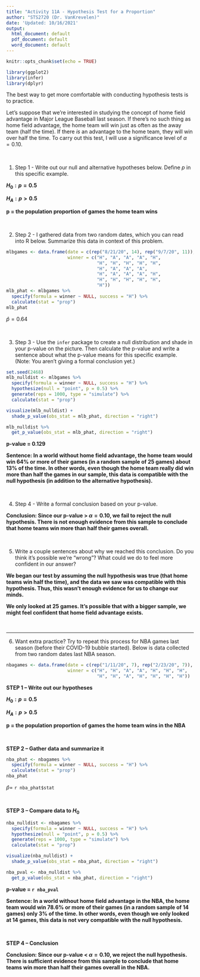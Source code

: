 ```yaml
---
title: "Activity 11A - Hypothesis Test for a Proportion"
author: "STS2720 (Dr. VanKrevelen)"
date: 'Updated: 10/16/2021'
output:
  html_document: default
  pdf_document: default
  word_document: default
---
```


```r
knitr::opts_chunk$set(echo = TRUE)
```

```r
library(ggplot2)
library(infer)
library(dplyr)
```

The best way to get more comfortable with conducting hypothesis tests is to practice. 

Let's suppose that we're interested in studying the concept of home field advantage in Major League Baseball last season. If there's no such thing as home field advantage, the home team will win just as often as the away team (half the time). If there *is* an advantage to the home team, they will win over half the time. To carry out this test, I will use a significance level of $\alpha = 0.10$.

<br>

1. Step 1 - Write out our null and alternative hypotheses below. Define $p$ in this specific example.

**$H_0: p = 0.5$**

**$H_A: p > 0.5$**

**p = the population proportion of games the home team wins**

<br>


2. Step 2 - I gathered data from two random dates, which you can read into R below. Summarize this data in context of this problem.

```r
mlbgames <- data.frame(date = c(rep("8/21/20", 14), rep("9/7/20", 11)),
                       winner = c("H", "A", "A", "A", "H",
                                  "H", "H", "H", "H", "H",
                                  "H", "A", "A", "A",
                                  "H", "A", "A", "A", "H",
                                  "H", "H", "H", "H", "H",
                                  "H"))
mlb_phat <- mlbgames %>%
  specify(formula = winner ~ NULL, success = "H") %>%
  calculate(stat = "prop")
mlb_phat
```

$\hat{p} = 0.64$

<br>


3. Step 3 - Use the `infer` package to create a null distribution and shade in your p-value on the picture. Then calculate the p-value and write a sentence about what the p-value means for this specific example. (Note: You aren't giving a formal conclusion yet.)

```r
set.seed(2468)
mlb_nulldist <- mlbgames %>%
  specify(formula = winner ~ NULL, success = "H") %>%
  hypothesize(null = "point", p = 0.5) %>%
  generate(reps = 1000, type = "simulate") %>%
  calculate(stat = "prop")

visualize(mlb_nulldist) +
  shade_p_value(obs_stat = mlb_phat, direction = "right")

mlb_nulldist %>%
  get_p_value(obs_stat = mlb_phat, direction = "right")
```

**p-value = 0.129**

**Sentence: In a world without home field advantage, the home team would win 64% or more of their games (in a random sample of 25 games) about 13% of the time. In other words, even though the home team really did win more than half the games in our sample, this data is compatible with the null hypothesis (in addition to the alternative hypothesis).**

<br>


4. Step 4 - Write a formal conclusion based on your p-value.

**Conclusion: Since our p-value > $\alpha = 0.10$, we fail to reject the null hypothesis. There is not enough evidence from this sample to conclude that home teams win more than half their games overall.**

<br>


5. Write a couple sentences about why we reached this conclusion. Do you think it's possible we're "wrong"? What could we do to feel more confident in our answer?

**We began our test by assuming the null hypothesis was true (that home teams win half the time), and the data we saw was compatible with this hypothesis. Thus, this wasn't enough evidence for us to change our minds.**

**We only looked at 25 games. It's possible that with a bigger sample, we might feel confident that home field advantage exists.**

<br>

---

6. Want extra practice? Try to repeat this process for NBA games last season (before their COVID-19 bubble started). Below is data collected from two random dates last NBA season.

```r
nbagames <- data.frame(date = c(rep("1/11/20", 7), rep("2/23/20", 7)),
                       winner = c("H", "H", "A", "A", "H", "H", "H",
                                  "H", "H", "A", "H", "H", "H", "H"))
```

**STEP 1 -- Write out our hypotheses**

**$H_0: p = 0.5$**

**$H_A: p > 0.5$**

**p = the population proportion of games the home team wins in the NBA**

<br>

**STEP 2 -- Gather data and summarize it**

```r
nba_phat <- nbagames %>%
  specify(formula = winner ~ NULL, success = "H") %>%
  calculate(stat = "prop")
nba_phat
```

$\hat{p} =$ `r nba_phat$stat`

<br>

**STEP 3 -- Compare data to $H_0$**

```r
nba_nulldist <- nbagames %>%
  specify(formula = winner ~ NULL, success = "H") %>%
  hypothesize(null = "point", p = 0.5) %>%
  generate(reps = 1000, type = "simulate") %>%
  calculate(stat = "prop")

visualize(nba_nulldist) +
  shade_p_value(obs_stat = nba_phat, direction = "right")

nba_pval <- nba_nulldist %>%
  get_p_value(obs_stat = nba_phat, direction = "right")
```

**p-value = `r nba_pval`**

**Sentence: In a world without home field advantage in the NBA, the home team would win 78.6% or more of their games (in a random sample of 14 games) only 3% of the time. In other words, even though we only looked at 14 games, this data is not very compatible with the null hypothesis.**

<br>

**STEP 4 -- Conclusion**

**Conclusion: Since our p-value < $\alpha = 0.10$, we reject the null hypothesis. There is sufficient evidence from this sample to conclude that home teams win more than half their games overall in the NBA.**

